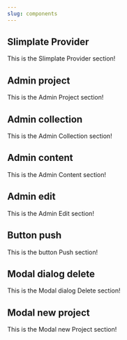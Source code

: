 ```yaml
---
slug: components
---
```



## Slimplate Provider
This is the Slimplate Provider section!

## Admin project
This is the Admin Project section!

## Admin collection
This is the Admin Collection section!

## Admin content
This is the Admin Content section!

## Admin edit
This is the Admin Edit section!

## Button push
This is the button Push section!

## Modal dialog delete
This is the Modal dialog Delete section!

## Modal new project
This is the Modal new Project section!
